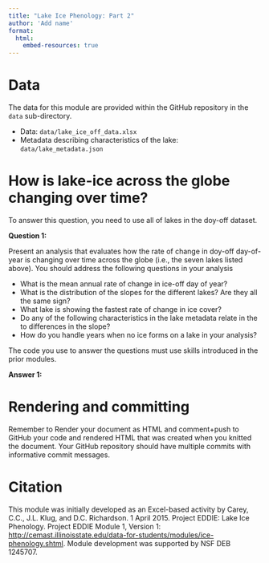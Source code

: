 ```yaml
---
title: "Lake Ice Phenology: Part 2"
author: 'Add name'
format:
  html:
    embed-resources: true
---
```


# Data

The data for this module are provided within the GitHub repository in the `data` sub-directory.

-   Data: `data/lake_ice_off_data.xlsx`
-   Metadata describing characteristics of the lake: `data/lake_metadata.json`

# How is lake-ice across the globe changing over time?

To answer this question, you need to use all of lakes in the doy-off dataset.

**Question 1:**

Present an analysis that evaluates how the rate of change in doy-off day-of-year is changing over time across the globe (i.e., the seven lakes listed above). You should address the following questions in your analysis

-   What is the mean annual rate of change in ice-off day of year?
-   What is the distribution of the slopes for the different lakes? Are they all the same sign?
-   What lake is showing the fastest rate of change in ice cover?
-   Do any of the following characteristics in the lake metadata relate in the to differences in the slope?
-   How do you handle years when no ice forms on a lake in your analysis?

The code you use to answer the questions must use skills introduced in the prior modules.

**Answer 1:**


# Rendering and committing

Remember to Render your document as HTML and comment+push to GitHub your code and rendered HTML that was created when you knitted the document. Your GitHub repository should have multiple commits with informative commit messages.

# Citation

This module was initially developed as an Excel-based activity by Carey, C.C., J.L. Klug, and D.C. Richardson. 1 April 2015. Project EDDIE: Lake Ice Phenology. Project EDDIE Module 1, Version 1: <http://cemast.illinoisstate.edu/data-for-students/modules/ice-phenology.shtml>. Module development was supported by NSF DEB 1245707.
